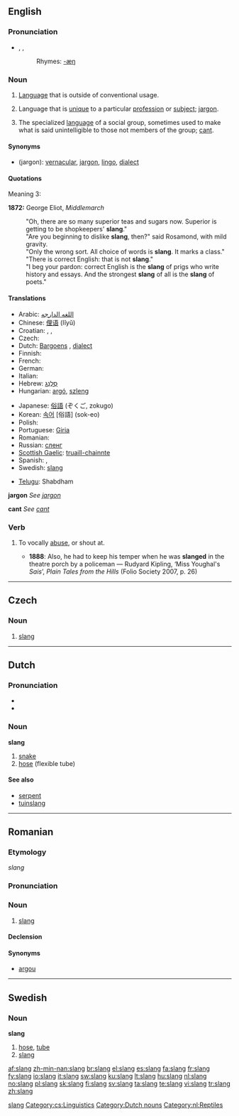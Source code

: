 ==English==
{{wikipedia}}

===Pronunciation===
* {{enPR|slăng}}, {{IPA|/slæŋ/}}, {{SAMPA|/sl{N/}}
*: Rhymes: [[Rhymes:English:-æŋ|-æŋ]]

===Noun===
{{en-noun|-}}

# [[Language]] that is outside of conventional usage.
# {{linguistics}} Language that is [[unique]] to a particular [[profession]] or [[subject]]; [[jargon]].
# The specialized [[language]] of a social group, sometimes used to make what is said unintelligible to those not members of the group; [[cant]].

====Synonyms====
* (jargon): [[vernacular]], [[jargon]], [[lingo]], [[dialect]]

====Quotations====
Meaning 3:

'''1872:''' George Eliot, ''Middlemarch''
: "Oh, there are so many superior teas and sugars now.  Superior is getting to be shopkeepers' '''slang'''."
: "Are you beginning to dislike '''slang''', then?" said Rosamond, with mild gravity.
: "Only the wrong sort.  All choice of words is '''slang'''.  It marks a class."
: "There is correct English: that is not '''slang'''."
: "I beg your pardon: correct English is the '''slang''' of prigs who write history and essays.  And the strongest '''slang''' of all is the '''slang''' of poets."

====Translations====
{{top}}
* Arabic: [[اللغه الدارجه]]
* Chinese: [[俚语]] (lĭyŭ)
* Croatian: {{t-|hr|sleng|m}}, {{t-|hr|žargon|m}}, {{t-|hr|argo|m}}
* Czech: {{t-|cs|slang|m}}
* Dutch: [[Bargoens]] {{n}}, [[dialect]] {{n}}
* Finnish: {{t+|fi|slangi}}
* French: {{t+|fr|argot|m}}
* German: {{t-|de|Slang|m}}
* Italian: {{t+|it|gergo|m}}
* Hebrew: [[סלנג| סְלֶנְג]] {{m}}
* Hungarian: [[argó]], [[szleng]]
{{mid}}
* Japanese: [[俗語]] (ぞくご, zokugo)
* Korean: [[속어]] [俗語] (sok-eo)
* Polish: {{t+|pl|slang|m}}
* Portuguese: [[Giria]]
* Romanian: {{t-|ro|slang|n}}
* Russian: [[сленг]]
* [[Scottish Gaelic]]: [[truaill-chainnte]] {{f}}
* Spanish: {{t+|es|argot|m}}, {{t+|es|jerga|f}}
* Swedish: [[#Swedish|slang]]
{{bottom}}
* [[Telugu]]: Shabdham
'''jargon'''
''See [[jargon]]''

'''cant'''
''See [[cant]]''

===Verb===
{{en-verb}}

# {{context|transitive|dated}} To vocally [[abuse]], or shout at.
#* '''1888''': Also, he had to keep his temper when he was '''slanged''' in the theatre porch by a policeman — Rudyard Kipling, ‘Miss Youghal's ''Sais''’, ''Plain Tales from the Hills'' (Folio Society 2007, p. 26)

[[Category:Slang| slang]]

----

==Czech==
{{wikipedia|lang=cs}}
===Noun===
{{cs-noun|g=m}}

# [[#English|slang]]

[[Category:cs:Linguistics]]

----

==Dutch==

===Pronunciation===
*{{audio|Nl-slang.ogg|audio}}
* {{IPA|/slɑŋ/}}

===Noun===
'''slang''' {{f}}

# [[snake]]
# [[hose]] (flexible tube)

====See also====
* [[serpent]] {{n}}
* [[tuinslang]] {{f}}

[[Category:Dutch nouns]]
[[Category:nl:Reptiles]]

----

==Romanian==

===Etymology===
{{E.|ro}} ''slang''

===Pronunciation===
{{IPA|/slang/}}

===Noun===
{{ro-noun|gend=n|pl=slanguri}}

# [[#English|slang]]

====Declension====
{{ro-noun-n|pl=slanguri|def=slangul}}

====Synonyms====
* [[argou]]

[[Category:ro:Slang| ]]

----

==Swedish==

===Noun===
{{sv-noun-reg-ar}}
{{sv-noun-unc-irreg-c|2=slangen}}
'''slang'''

# [[hose]], [[tube]]
# [[#English|slang]]

[[af:slang]]
[[zh-min-nan:slang]]
[[br:slang]]
[[el:slang]]
[[es:slang]]
[[fa:slang]]
[[fr:slang]]
[[fy:slang]]
[[io:slang]]
[[it:slang]]
[[sw:slang]]
[[ku:slang]]
[[lt:slang]]
[[hu:slang]]
[[nl:slang]]
[[no:slang]]
[[pl:slang]]
[[sk:slang]]
[[fi:slang]]
[[sv:slang]]
[[ta:slang]]
[[te:slang]]
[[vi:slang]]
[[tr:slang]]
[[zh:slang]]